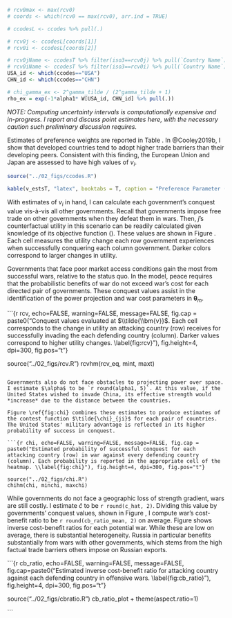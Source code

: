 ```r

# rcv0max <- max(rcv0)
# coords <- which(rcv0 == max(rcv0), arr.ind = TRUE)

# ccodesL <- ccodes %>% pull(.)

# rcv0j <- ccodesL[coords[1]]
# rcv0i <- ccodesL[coords[2]]

# rcv0jName <- ccodesT %>% filter(iso3==rcv0j) %>% pull(`Country Name`)
# rcv0iName <- ccodesT %>% filter(iso3==rcv0i) %>% pull(`Country Name`)
USA_id <- which(ccodes=="USA")
CHN_id <- which(ccodes=="CHN")

# chi_gamma_ex <- 2^gamma_tilde / (2^gamma_tilde + 1)
rho_ex = exp(-1*alpha1* W[USA_id, CHN_id] %>% pull(.))

```

*NOTE: Computing uncertainty intervals is computationally expensive and in-progress. I report and discuss point estimates here, with the necessary caution such preliminary discussion requires.*

Estimates of preference weights are reported in Table \ref{tab:v_estsT}. In @Cooley2019b, I show that developed countries tend to adopt higher trade barriers than their developing peers. Consistent with this finding, the European Union and Japan are assessed to have high values of $v_i$.


```r

source("../02_figs/ccodes.R")

kable(v_estsT, "latex", booktabs = T, caption = "Preference Parameter ($\\tilde{\\bm{v}}$) Estimates \\label{tab:v_estsT}", escape = FALSE) %>% kable_styling(position = "center")

```

With estimates of $v_i$ in hand, I can calculate each government's conquest value vis-à-vis all other governments. Recall that governments impose free trade on other governments when they defeat them in wars. Then, $j$'s counterfactual utility in this scenario can be readily calculated given knowledge of its objective function (\ref{eq:Ghat}). These values are shown in Figure \ref{fig:rcv}. Each cell measures the utility change each row government experiences when successfully conquering each column government. Darker colors correspond to larger changes in utility.

Governments that face poor market access conditions gain the most from successful wars, relative to the status quo. In the model, peace requires that the probabilistic benefits of war do not exceed war's cost for each directed pair of governments. These conquest values assist in the identification of the power projection and war cost parameters in $\bm{\theta}_m$.

```{r rcv, echo=FALSE, warning=FALSE, message=FALSE, fig.cap = paste0("Conquest values evaluated at $\\tilde{\\bm{v}}$. Each cell corresponds to the change in utility an attacking country (row) receives for successfully invading the each defending country (column). Darker values correspond to higher utility changes. \\label{fig:rcv}"), fig.height=4, dpi=300, fig.pos="t"}

source("../02_figs/rcv.R")
rcvhm(rcv_eq, mint, maxt)

```

Governments also do not face obstacles to projecting power over space. I estimate $\alpha$ to be `r round(alpha1, 5)`. At this value, if the United States wished to invade China, its effective strength would *increase* due to the distance between the countries.

Figure \ref{fig:chi} combines these estimates to produce estimates of the contest function $\tilde{\chi}_{ji}$ for each pair of countries. The United States' military advantage is reflected in its higher probability of success in conquest.

```{r chi, echo=FALSE, warning=FALSE, message=FALSE, fig.cap = paste0("Estimated probability of successful conquest for each attacking country (row) in war against every defending country (column). Each probability is reported in the appropriate cell of the heatmap. \\label{fig:chi}"), fig.height=4, dpi=300, fig.pos="t"}

source("../02_figs/chi.R")
chihm(chi, minchi, maxchi)

```

While governments do not face a geographic loss of strength gradient, wars are still costly. I estimate $\hat{c}$ to be `r round(c_hat, 2)`. Dividing this value by governments' conquest values, shown in Figure \ref{fig:rcv}, I compute war's cost-benefit ratio to be `r round(cb_ratio_mean, 2)` on average. Figure \ref{fig:cb_ratio} shows inverse cost-benefit ratios for each potential war. While these are low on average, there is substantial heterogeneity. Russia in particular benefits substantially from wars with other governments, which stems from the high factual trade barriers others impose on Russian exports. 

```{r cb_ratio, echo=FALSE, warning=FALSE, message=FALSE, fig.cap=paste0("Estimated inverse cost-benefit ratio for attacking country against each defending country in offensive wars. \\label{fig:cb_ratio}"), fig.height=4, dpi=300, fig.pos="t"}

source("../02_figs/cbratio.R")
cb_ratio_plot + theme(aspect.ratio=1)

```
